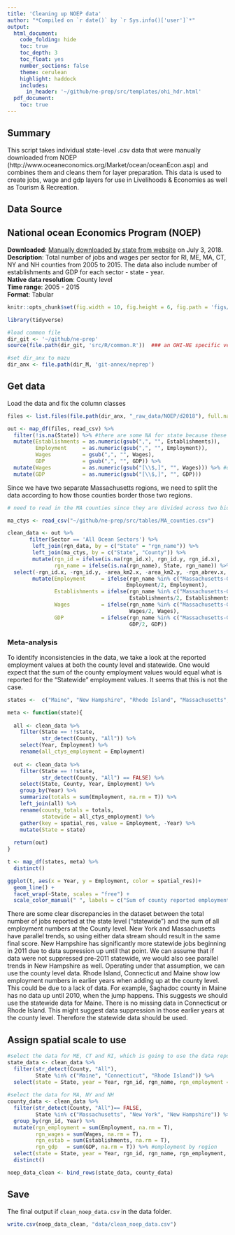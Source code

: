 ```yaml
---
title: 'Cleaning up NOEP data'
author: "*Compiled on `r date()` by `r Sys.info()['user']`*"
output: 
  html_document:
    code_folding: hide
    toc: true
    toc_depth: 3
    toc_float: yes
    number_sections: false
    theme: cerulean
    highlight: haddock
    includes: 
      in_header: '~/github/ne-prep/src/templates/ohi_hdr.html'
  pdf_document:
    toc: true
---
```


## Summary

This script takes individual state-level .csv data that were manually downloaded from NOEP (http://www.oceaneconomics.org/Market/ocean/oceanEcon.asp) and combines them and cleans them for layer preparation. This data is used to create jobs, wage and gdp layers for use in Livelihoods & Economies as well as Tourism & Recreation.

## Data Source

## National ocean Economics Program (NOEP)

**Downloaded**: [Manually downloaded by state from website](http://www.oceaneconomics.org/Market/ocean/oceanEcon.asp) on July 3, 2018.    
**Description**:  Total number of jobs and wages per sector for RI, ME, MA, CT, NY and NH counties from 2005 to 2015. The data also include number of establishments and GDP for each sector - state - year.  
**Native data resolution**: County level     
**Time range**: 2005 - 2015  
**Format**:  Tabular  

```r
knitr::opts_chunk$set(fig.width = 10, fig.height = 6, fig.path = 'figs/', message = FALSE, warning = FALSE)

library(tidyverse)

#load common file
dir_git <- '~/github/ne-prep'
source(file.path(dir_git, 'src/R/common.R'))  ### an OHI-NE specific version of common.R

#set dir_anx to mazu
dir_anx <- file.path(dir_M, 'git-annex/neprep')
```

## Get data  

Load the data and fix the column classes
```r
files <- list.files(file.path(dir_anx, "_raw_data/NOEP/d2018"), full.names = T)

out <- map_df(files, read_csv) %>%
  filter(!is.na(State)) %>% #there are some NA for state because these rows have notes
  mutate(Establishments = as.numeric(gsub(",", "", Establishments)),
         Employment     = as.numeric(gsub(",", "", Employment)),
         Wages          = gsub(",", "", Wages),
         GDP            = gsub(",", "", GDP)) %>%
  mutate(Wages          = as.numeric(gsub("[\\$,]", "", Wages))) %>% #doing a stepwise fix on gdp and wages for the $ and ,
  mutate(GDP            = as.numeric(gsub("[\\$,]", "", GDP)))
```

Since we have two separate Massachusetts regions, we need to split the data according to how those counties border those two regions.

```r
# need to read in the MA counties since they are divided across two bioregions

ma_ctys <- read_csv("~/github/ne-prep/src/tables/MA_counties.csv")

clean_data <- out %>%
       filter(Sector == 'All Ocean Sectors') %>%
        left_join(rgn_data, by = c("State" = "rgn_name")) %>%
        left_join(ma_ctys, by = c("State", "County")) %>%
        mutate(rgn_id = ifelse(is.na(rgn_id.x), rgn_id.y, rgn_id.x),
               rgn_name = ifelse(is.na(rgn_name), State, rgn_name)) %>%
  select(-rgn_id.x, -rgn_id.y, -area_km2.x, -area_km2.y, -rgn_abrev.x, -rgn_abrev.y) %>%
        mutate(Employment     = ifelse(rgn_name %in% c("Massachusetts-Gulf of Maine", "Massachusetts-Virginian"), 
                                      Employment/2, Employment),
               Establishments = ifelse(rgn_name %in% c("Massachusetts-Gulf of Maine", "Massachusetts-Virginian"), 
                                       Establishments/2, Establishments),
               Wages          = ifelse(rgn_name %in% c("Massachusetts-Gulf of Maine", "Massachusetts-Virginian"), 
                                       Wages/2, Wages),
               GDP            = ifelse(rgn_name %in% c("Massachusetts-Gulf of Maine", "Massachusetts-Virginian"),
                                       GDP/2, GDP))
```

### Meta-analysis

To identify inconsistencies in the data, we take a look at the reported employment values at both the county level and statewide. One would expect that the sum of the county employment values would equal what is reported for the "Statewide" employment values. It seems that this is not the case.

```r

states <-  c("Maine", "New Hampshire", "Rhode Island", "Massachusetts", "New York", "Connecticut")

meta <- function(state){
  
  all <- clean_data %>%
    filter(State == !!state,
           str_detect(County, "All")) %>%
    select(Year, Employment) %>%
    rename(all_ctys_employment = Employment)
  
  out <- clean_data %>%
    filter(State == !!state,
           str_detect(County, "All") == FALSE) %>%
    select(State, County, Year, Employment) %>%
    group_by(Year) %>%
    summarize(totals = sum(Employment, na.rm = T)) %>%
    left_join(all) %>%
    rename(county_totals = totals,
           statewide = all_ctys_employment) %>%
    gather(key = spatial_res, value = Employment, -Year) %>%
    mutate(State = state)
  
  return(out)
}

t <- map_df(states, meta) %>%
  distinct()

ggplot(t, aes(x = Year, y = Employment, color = spatial_res))+
  geom_line() +
  facet_wrap(~State, scales = "free") +
  scale_color_manual(" ", labels = c("Sum of county reported employment", "Statewide reported employment"), values = c("blue", "red"))
```

There are some clear discrepancies in the dataset between the total number of jobs reported at the state level ("statewide") and the sum of all employment numbers at the County level. New York and Massachusetts have parallel trends, so using either data stream should result in the same final score. New Hampshire has significantly more statewide jobs beginning in 2011 due to data supression up until that point. We can assume that if data were not suppressed pre-2011 statewide, we would also see parallel trends in New Hampshire as well. Operating under that assumption, we can use the county level data. Rhode Island, Connecticut and Maine show low employment numbers in earlier years when adding up at the county level. This could be due to a lack of data. For example, Saghadoc county in Maine has no data up until 2010, when the jump happens. This suggests we should use the statewide data for Maine. There is no missing data in Connecticut or Rhode Island. This might suggest data suppression in those earlier years at the county level. Therefore the statewide data should be used. 

## Assign spatial scale to use

```r

#select the data for ME, CT and RI, which is going to use the data reported for "All x counties"
state_data <- clean_data %>%
  filter(str_detect(County, "All"),
         State %in% c("Maine", "Connecticut", "Rhode Island")) %>%
  select(state = State, year = Year, rgn_id, rgn_name, rgn_employment = Employment, rgn_wages = Wages, rgn_estab = Establishments, rgn_gdp = GDP)
  
#select the data for MA, NY and NH
county_data <- clean_data %>%
  filter(str_detect(County, "All")== FALSE,
         State %in% c("Massachusetts", "New York", "New Hampshire")) %>%
  group_by(rgn_id, Year) %>%
  mutate(rgn_employment = sum(Employment, na.rm = T),
         rgn_wages = sum(Wages, na.rm = T),
         rgn_estab = sum(Establishments, na.rm = T),
         rgn_gdp   = sum(GDP, na.rm = T)) %>% #employment by region
  select(state = State, year = Year, rgn_id, rgn_name, rgn_employment, rgn_wages, rgn_estab, rgn_gdp) %>%
  distinct()

noep_data_clean <- bind_rows(state_data, county_data)
```

## Save

The final output if `clean_noep_data.csv` in the data folder.

```r
write.csv(noep_data_clean, "data/clean_noep_data.csv")
```


